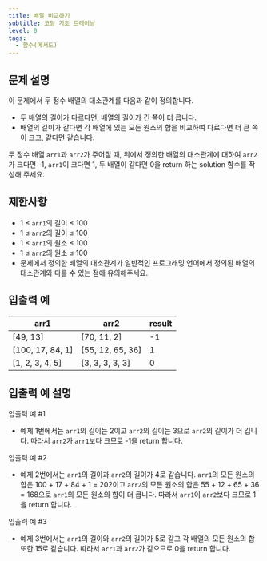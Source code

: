 ```yaml
---
title: 배열 비교하기
subtitle: 코딩 기초 트레이닝
level: 0
tags:
  - 함수(메서드)
---
```


## 문제 설명

이 문제에서 두 정수 배열의 대소관계를 다음과 같이 정의합니다.

- 두 배열의 길이가 다르다면, 배열의 길이가 긴 쪽이 더 큽니다.
- 배열의 길이가 같다면 각 배열에 있는 모든 원소의 합을 비교하여 다르다면 더 큰 쪽이 크고, 같다면 같습니다.

두 정수 배열 `arr1`과 `arr2`가 주어질 때, 위에서 정의한 배열의 대소관계에 대하여 `arr2`가 크다면 -1, `arr1`이 크다면 1, 두 배열이 같다면 0을 return 하는 solution 함수를 작성해 주세요.

## 제한사항

- 1 ≤ `arr1`의 길이 ≤ 100
- 1 ≤ `arr2`의 길이 ≤ 100
- 1 ≤ `arr1`의 원소 ≤ 100
- 1 ≤ `arr2`의 원소 ≤ 100
- 문제에서 정의한 배열의 대소관계가 일반적인 프로그래밍 언어에서 정의된 배열의 대소관계와 다를 수 있는 점에 유의해주세요.

## 입출력 예

| arr1               | arr2               | result |
| ------------------ | ------------------ | ------ |
| \[49, 13\]         | \[70, 11, 2\]      | -1     |
| \[100, 17, 84, 1\] | \[55, 12, 65, 36\] | 1      |
| \[1, 2, 3, 4, 5\]  | \[3, 3, 3, 3, 3\]  | 0      |

## 입출력 예 설명

입출력 예 #1

- 예제 1번에서는 `arr1`의 길이는 2이고 `arr2`의 길이는 3으로 `arr2`의 길이가 더 깁니다. 따라서 `arr2`가 `arr1`보다 크므로 -1을 return 합니다.

입출력 예 #2

- 예제 2번에서는 `arr1`의 길이과 `arr2`의 길이가 4로 같습니다. `arr1`의 모든 원소의 합은 100 + 17 + 84 + 1 = 202이고 `arr2`의 모든 원소의 합은 55 + 12 + 65 + 36 = 168으로 `arr1`의 모든 원소의 합이 더 큽니다. 따라서 `arr1`이 `arr2`보다 크므로 1을 return 합니다.

입출력 예 #3

- 예제 3번에서는 `arr1`의 길이와 `arr2`의 길이가 5로 같고 각 배열의 모든 원소의 합 또한 15로 같습니다. 따라서 `arr1`과 `arr2`가 같으므로 0을 return 합니다.
